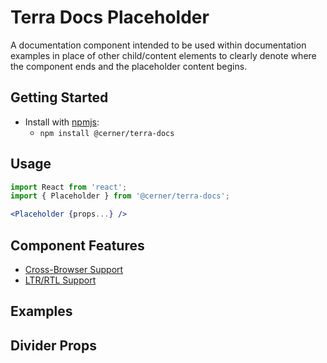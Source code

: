 


<Badge />

# Terra Docs Placeholder

A documentation component intended to be used within documentation examples in place of other child/content elements to clearly denote where the component ends and the placeholder content begins.

## Getting Started

- Install with [npmjs](https://www.npmjs.com):
  - `npm install @cerner/terra-docs`

## Usage

```jsx
import React from 'react';
import { Placeholder } from '@cerner/terra-docs';

<Placeholder {props...} />
```

## Component Features

* [Cross-Browser Support](https://engineering.cerner.com/terra-ui/contributing/terra-ui/component-standards#cross-browser-support)
* [LTR/RTL Support](https://engineering.cerner.com/terra-ui/contributing/terra-ui/component-standards#ltr--rtl-support)

## Examples
<DefaultPlaceholder />

## Divider Props
<PropsTable />
